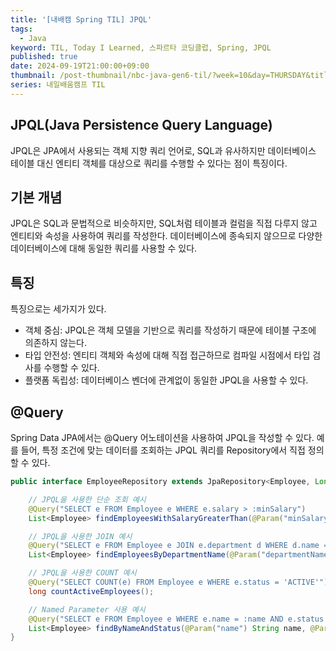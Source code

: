 ```yaml
---
title: '[내배캠 Spring TIL] JPQL'
tags:
  - Java
keyword: TIL, Today I Learned, 스파르타 코딩클럽, Spring, JPQL
published: true
date: 2024-09-19T21:00:00+09:00
thumbnail: /post-thumbnail/nbc-java-gen6-til/?week=10&day=THURSDAY&title=JPQL
series: 내일배움캠프 TIL
---
```


## JPQL(Java Persistence Query Language)

JPQL은 JPA에서 사용되는 객체 지향 쿼리 언어로, SQL과 유사하지만 데이터베이스 테이블 대신 엔티티 객체를 대상으로 쿼리를 수행할 수 있다는 점이 특징이다.

## 기본 개념

JPQL은 SQL과 문법적으로 비슷하지만, SQL처럼 테이블과 컬럼을 직접 다루지 않고 엔티티와 속성을 사용하여 쿼리를 작성한다.
데이터베이스에 종속되지 않으므로 다양한 데이터베이스에 대해 동일한 쿼리를 사용할 수 있다.

## 특징

특징으로는 세가지가 있다.

- 객체 중심: JPQL은 객체 모델을 기반으로 쿼리를 작성하기 때문에 테이블 구조에 의존하지 않는다.
- 타입 안전성: 엔티티 객체와 속성에 대해 직접 접근하므로 컴파일 시점에서 타입 검사를 수행할 수 있다.
- 플랫폼 독립성: 데이터베이스 벤더에 관계없이 동일한 JPQL을 사용할 수 있다.

## @Query

Spring Data JPA에서는 @Query 어노테이션을 사용하여 JPQL을 작성할 수 있다. 예를 들어, 특정 조건에 맞는 데이터를 조회하는 JPQL 쿼리를 Repository에서 직접 정의할 수 있다.

```java path="EmployeeRepository.java"
public interface EmployeeRepository extends JpaRepository<Employee, Long> {

    // JPQL을 사용한 단순 조회 예시
    @Query("SELECT e FROM Employee e WHERE e.salary > :minSalary")
    List<Employee> findEmployeesWithSalaryGreaterThan(@Param("minSalary") int minSalary);

    // JPQL을 사용한 JOIN 예시
    @Query("SELECT e FROM Employee e JOIN e.department d WHERE d.name = :departmentName")
    List<Employee> findEmployeesByDepartmentName(@Param("departmentName") String departmentName);

    // JPQL을 사용한 COUNT 예시
    @Query("SELECT COUNT(e) FROM Employee e WHERE e.status = 'ACTIVE'")
    long countActiveEmployees();

    // Named Parameter 사용 예시
    @Query("SELECT e FROM Employee e WHERE e.name = :name AND e.status = :status")
    List<Employee> findByNameAndStatus(@Param("name") String name, @Param("status") String status);
}
```
